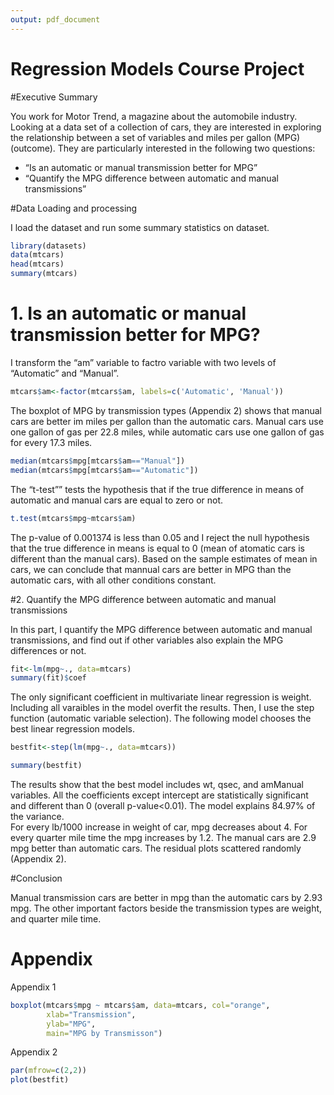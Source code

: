 ---
output: pdf_document
---
Regression Models Course Project
================================
#Executive Summary

You work for Motor Trend, a magazine about the automobile industry. Looking at a data set of a collection of cars, they are interested in exploring the relationship between a set of variables and miles per gallon (MPG) (outcome). They are particularly interested in the following two questions:

- "Is an automatic or manual transmission better for MPG"
- "Quantify the MPG difference between automatic and manual transmissions"

#Data Loading and processing

I load the dataset and run some summary statistics on dataset.
```{r}
library(datasets)
data(mtcars)
head(mtcars)
summary(mtcars)
```
# 1. Is an automatic or manual transmission better for MPG?

I transform the "am" variable to factro variable with two levels of "Automatic" and "Manual".
```{r}
mtcars$am<-factor(mtcars$am, labels=c('Automatic', 'Manual'))
```

The boxplot of MPG by transmission types (Appendix 2) shows that manual cars are better im miles per gallon than the automatic cars. Manual cars use one gallon of gas per 22.8 miles, while automatic cars use one gallon of gas for every 17.3 miles. 
```{r}
median(mtcars$mpg[mtcars$am=="Manual"])
median(mtcars$mpg[mtcars$am=="Automatic"])
```

The "t-test"" tests the hypothesis that if the true difference in means of automatic and manual cars are equal to zero or not. 
```{r}
t.test(mtcars$mpg~mtcars$am)
```

The p-value of 0.001374 is less than 0.05 and I reject the null hypothesis that the true difference in means is equal to 0 (mean of atomatic cars is different than the manual cars). Based on the sample estimates of mean in cars, we can conclude that mannual cars are better in MPG than the automatic cars, with all other conditions constant. 

#2. Quantify the MPG difference between automatic and manual transmissions

In this part, I quantify the MPG difference between automatic and manual transmissions, and find out if other variables also explain the MPG differences or not. 
```{r}
fit<-lm(mpg~., data=mtcars)
summary(fit)$coef
```

The only significant coefficient in multivariate linear regression is weight. Including all varaibles in the model overfit the results. Then, I use the step function (automatic variable selection). The following model chooses the best linear regression models.
```{r, results='hide'}
bestfit<-step(lm(mpg~., data=mtcars))
```
```{r}
summary(bestfit)
```

The results show that the best model includes wt, qsec, and amManual variables. All the coefficients except intercept are statistically significant and different than 0 (overall p-value<0.01). The model explains 84.97% of the variance.  
For every lb/1000 increase in weight of car, mpg decreases about 4. For every quarter mile time the mpg increases by 1.2. The manual cars are 2.9 mpg better than automatic cars. The residual plots scattered randomly (Appendix 2).

#Conclusion

Manual transmission cars are better in mpg than the automatic cars by 2.93 mpg. The other important factors beside the transmission types are weight, and quarter mile time.  

Appendix
========

Appendix 1
```{r}
boxplot(mtcars$mpg ~ mtcars$am, data=mtcars, col="orange",
        xlab="Transmission", 
        ylab="MPG", 
        main="MPG by Transmisson")
```

Appendix 2
```{r fig.height=7}
par(mfrow=c(2,2))
plot(bestfit)
```
